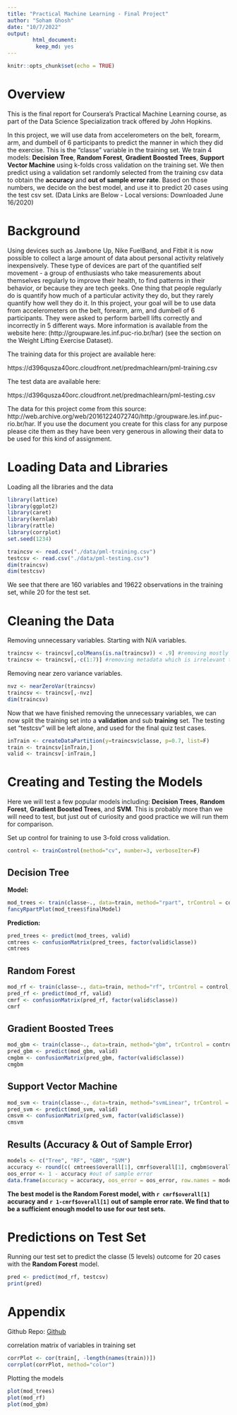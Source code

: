 ```yaml
---
title: "Practical Machine Learning - Final Project"
author: "Soham Ghosh"
date: "10/7/2022"
output: 
        html_document:
         keep_md: yes
---
```


```r
knitr::opts_chunk$set(echo = TRUE)
```

# Overview
This is the final report for Coursera’s Practical Machine Learning course, as part of the Data Science Specialization track offered by John Hopkins. 

In this project, we will use data from accelerometers on the belt, forearm, arm, and dumbell of 6 participants to predict the manner in which they did the exercise. This is the “classe” variable in the training set. We train 4 models: **Decision Tree**, **Random Forest**, **Gradient Boosted Trees**, **Support Vector Machine** using k-folds cross validation on the training set. We then predict using a validation set randomly selected from the training csv data to obtain the **accuracy** and **out of sample error rate**. Based on those numbers, we decide on the best model, and use it to predict 20 cases using the test csv set. (Data Links are Below - Local versions: Downloaded June 16/2020) 


# Background
Using devices such as Jawbone Up, Nike FuelBand, and Fitbit it is now possible to collect a large amount of data about personal activity relatively inexpensively. These type of devices are part of the quantified self movement - a group of enthusiasts who take measurements about themselves regularly to improve their health, to find patterns in their behavior, or because they are tech geeks. One thing that people regularly do is quantify how much of a particular activity they do, but they rarely quantify how well they do it. In this project, your goal will be to use data from accelerometers on the belt, forearm, arm, and dumbell of 6 participants. They were asked to perform barbell lifts correctly and incorrectly in 5 different ways. More information is available from the website here: (http://groupware.les.inf.puc-rio.br/har) (see the section on the Weight Lifting Exercise Dataset).

The training data for this project are available here:

https://d396qusza40orc.cloudfront.net/predmachlearn/pml-training.csv

The test data are available here:

https://d396qusza40orc.cloudfront.net/predmachlearn/pml-testing.csv

The data for this project come from this source: http://web.archive.org/web/20161224072740/http:/groupware.les.inf.puc-rio.br/har. If you use the document you create for this class for any purpose please cite them as they have been very generous in allowing their data to be used for this kind of assignment.


# Loading Data and Libraries
Loading all the libraries and the data
```r
library(lattice)
library(ggplot2)
library(caret)
library(kernlab)
library(rattle)
library(corrplot)
set.seed(1234)
```

```r
traincsv <- read.csv("./data/pml-training.csv")
testcsv <- read.csv("./data/pml-testing.csv")
dim(traincsv)
dim(testcsv)
```

We see that there are 160 variables and 19622 observations in the training set, while 20 for the test set.


# Cleaning the Data

Removing unnecessary variables. Starting with N/A variables.
```r
traincsv <- traincsv[,colMeans(is.na(traincsv)) < .9] #removing mostly na columns
traincsv <- traincsv[,-c(1:7)] #removing metadata which is irrelevant to the outcome
```

Removing near zero variance variables.
```r
nvz <- nearZeroVar(traincsv)
traincsv <- traincsv[,-nvz]
dim(traincsv)
```

Now that we have finished removing the unnecessary variables, we can now split the training set into a **validation** and sub **training** set. The testing set "testcsv" will be left alone, and used for the final quiz test cases. 
```r
inTrain <- createDataPartition(y=traincsv$classe, p=0.7, list=F)
train <- traincsv[inTrain,]
valid <- traincsv[-inTrain,]
```


# Creating and Testing the Models
Here we will test a few popular models including: **Decision Trees**, **Random Forest**, **Gradient Boosted Trees**, and **SVM**. This is probably more than we will need to test, but just out of curiosity and good practice we will run them for comparison.

Set up control for training to use 3-fold cross validation. 
```r
control <- trainControl(method="cv", number=3, verboseIter=F)
```

## Decision Tree

**Model:** 

```r
mod_trees <- train(classe~., data=train, method="rpart", trControl = control, tuneLength = 5)
fancyRpartPlot(mod_trees$finalModel)
```

**Prediction:**

```r
pred_trees <- predict(mod_trees, valid)
cmtrees <- confusionMatrix(pred_trees, factor(valid$classe))
cmtrees
```

## Random Forest

```r
mod_rf <- train(classe~., data=train, method="rf", trControl = control, tuneLength = 5)
pred_rf <- predict(mod_rf, valid)
cmrf <- confusionMatrix(pred_rf, factor(valid$classe))
cmrf
```

## Gradient Boosted Trees

```r
mod_gbm <- train(classe~., data=train, method="gbm", trControl = control, tuneLength = 5, verbose = F)
pred_gbm <- predict(mod_gbm, valid)
cmgbm <- confusionMatrix(pred_gbm, factor(valid$classe))
cmgbm
```

## Support Vector Machine

```r
mod_svm <- train(classe~., data=train, method="svmLinear", trControl = control, tuneLength = 5, verbose = F)
pred_svm <- predict(mod_svm, valid)
cmsvm <- confusionMatrix(pred_svm, factor(valid$classe))
cmsvm
```

## Results (Accuracy & Out of Sample Error)

```r
models <- c("Tree", "RF", "GBM", "SVM")
accuracy <- round(c( cmtrees$overall[1], cmrf$overall[1], cmgbm$overall[1], cmsvm$overall[1]),3) #accuracy
oos_error <- 1 - accuracy #out of sample error
data.frame(accuracy = accuracy, oos_error = oos_error, row.names = models)
```

**The best model is the Random Forest model, with `r cmrf$overall[1]` accuracy and `r 1-cmrf$overall[1]` out of sample error rate. We find that to be a sufficient enough model to use for our test sets. ** 


# Predictions on Test Set

Running our test set to predict the classe (5 levels) outcome for 20 cases with the **Random Forest** model.
```r
pred <- predict(mod_rf, testcsv)
print(pred)
```


# Appendix

Github Repo: [Github](https://github.com/b-zhang93/Practical-Machine-Learning-Project)

correlation matrix of variables in training set
```r
corrPlot <- cor(train[, -length(names(train))])
corrplot(corrPlot, method="color")
```

Plotting the models
```r
plot(mod_trees)
plot(mod_rf)
plot(mod_gbm)
```
